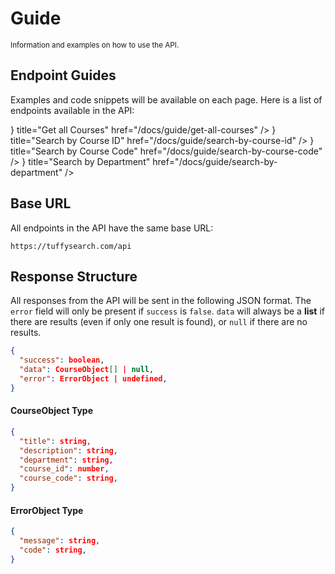 
# Guide

<small>Information and examples on how to use the API.</small>

## Endpoint Guides

Examples and code snippets will be available on each page. Here is a list of
endpoints available in the API:

<Cards>
  <Card
    icon={<GlobeAltIcon />}
    title="Get all Courses"
    href="/docs/guide/get-all-courses"
  />
  <Card
    icon={<GlobeAltIcon />}
    title="Search by Course ID"
    href="/docs/guide/search-by-course-id"
  />
  <Card
    icon={<GlobeAltIcon />}
    title="Search by Course Code"
    href="/docs/guide/search-by-course-code"
  />
  <Card
    icon={<GlobeAltIcon />}
    title="Search by Department"
    href="/docs/guide/search-by-department"
  />
</Cards>

## Base URL

All endpoints in the API have the same base URL:

```
https://tuffysearch.com/api
```

## Response Structure

All responses from the API will be sent in the following JSON format. The `error` field will only be present if `success` is `false`.
`data` will always be a **list** if there are results (even if only one result is found), or `null` if there are no results.

```json
{
  "success": boolean,
  "data": CourseObject[] | null,
  "error": ErrorObject | undefined,
}
```

#### CourseObject Type

```json
{
  "title": string,
  "description": string,
  "department": string,
  "course_id": number,
  "course_code": string,
}
```

#### ErrorObject Type

```json
{
  "message": string,
  "code": string,
}
```
